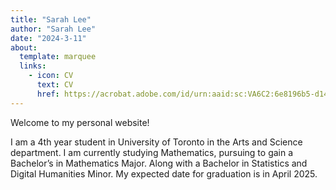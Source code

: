 ```yaml
---
title: "Sarah Lee"
author: "Sarah Lee"
date: "2024-3-11"
about:
  template: marquee
  links:
    - icon: CV
      text: CV
      href: https://acrobat.adobe.com/id/urn:aaid:sc:VA6C2:6e8196b5-d142-4066-b201-a0677d2d9aeb
---
```



Welcome to my personal website!

I am a 4th year student in University of Toronto in the Arts and Science department. I am currently studying Mathematics, pursuing to gain a Bachelor's in Mathematics Major. Along with a Bachelor in Statistics and Digital Humanities Minor. My expected date for graduation is in April 2025.

